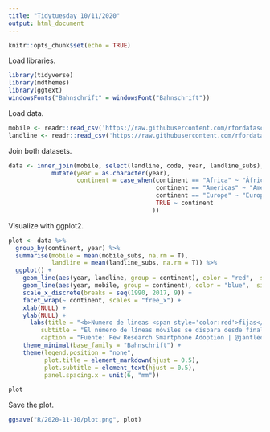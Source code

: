 ```yaml
---
title: "Tidytuesday 10/11/2020"
output: html_document
---
```


```r
knitr::opts_chunk$set(echo = TRUE)
```

Load libraries.

```r
library(tidyverse)
library(mdthemes)
library(ggtext)
windowsFonts("Bahnschrift" = windowsFont("Bahnschrift"))
```

Load data.

```r
mobile <- readr::read_csv('https://raw.githubusercontent.com/rfordatascience/tidytuesday/master/data/2020/2020-11-10/mobile.csv')
landline <- readr::read_csv('https://raw.githubusercontent.com/rfordatascience/tidytuesday/master/data/2020/2020-11-10/landline.csv')
```

Join both datasets.

```r
data <- inner_join(mobile, select(landline, code, year, landline_subs), by = c("code", "year")) %>% 
            mutate(year = as.character(year),
                   continent = case_when(continent == "Africa" ~ "África",
                                         continent == "Americas" ~ "América",
                                         continent == "Europe" ~ "Europa",
                                         TRUE ~ continent
                                        ))
```

Visualize with ggplot2.

```r
plot <- data %>% 
  group_by(continent, year) %>% 
  summarise(mobile = mean(mobile_subs, na.rm = T),
            landline = mean(landline_subs, na.rm = T)) %>% 
  ggplot() +
    geom_line(aes(year, landline, group = continent), color = "red",  size = .8) +
    geom_line(aes(year, mobile, group = continent), color = "blue",  size = .8) +
    scale_x_discrete(breaks = seq(1990, 2017, 9)) +
    facet_wrap(~ continent, scales = "free_x") +
    xlab(NULL) +
    ylab(NULL) +
      labs(title = "<b>Numero de lineas <span style='color:red'>fijas</span> y <span style='color:blue'>moviles</span> por 100 habitantes (1990-2017)",
         subtitle = "El número de líneas móviles se dispara desde finales de los años 90 en todo el mundo",
         caption = "Fuente: Pew Research Smartphone Adoption | @jantleon") +
    theme_minimal(base_family = "Bahnschrift") +
    theme(legend.position = "none",
          plot.title = element_markdown(hjust = 0.5),
          plot.subtitle = element_text(hjust = 0.5),
          panel.spacing.x = unit(6, "mm"))

plot
```

Save the plot.

```r
ggsave("R/2020-11-10/plot.png", plot)
```

